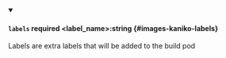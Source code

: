 
<details className="config-field" data-expandable="false" open>
<summary>

#### `labels` <span class="config-field-required" data-required="false">required</span> <span class="config-field-type">&lt;label_name&gt;:string</span> <span class="config-field-default"></span> <span class="config-field-enum"></span> {#images-kaniko-labels}

Labels are extra labels that will be added to the build pod

</summary>



</details>
